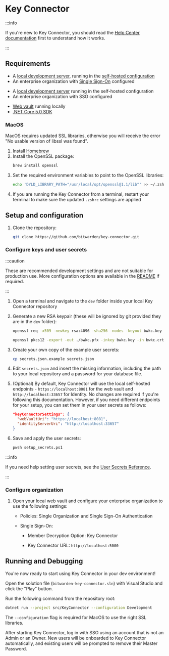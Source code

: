 
# Key Connector

:::info

If you're new to Key Connector, you should read the [Help Center documentation][help] first to
understand how it works.

:::

## Requirements

<bitwarden>

- A [local development server](../server/guide.md), running in the
  [self-hosted configuration](../server/self-hosted/index.md)
- An enterprise organization with [Single Sign-On](../server/sso/index.md) configured

</bitwarden>

<community>

- A [local development server](../server/guide.md) running in the self-hosted configuration
- An enterprise organization with SSO configured

</community>

- [Web vault](../clients/web-vault) running locally
- [.NET Core 5.0 SDK](https://www.microsoft.com/net/download/core)

### MacOS

MacOS requires updated SSL libraries, otherwise you will receive the error "No usable version of
libssl was found".

1. Install [Homebrew](https://brew.sh/)
2. Install the OpenSSL package:
   ```bash
   brew install openssl
   ```
3. Set the required environment variables to point to the OpenSSL libraries:
   ```bash
   echo 'DYLD_LIBRARY_PATH="/usr/local/opt/openssl@1.1/lib"' >> ~/.zshrc
   ```
4. If you are running the Key Connector from a terminal, restart your terminal to make sure the
   updated `.zshrc` settings are applied

## Setup and configuration

1. Clone the repository:
   ```bash
   git clone https://github.com/bitwarden/key-connector.git
   ```

### Configure keys and user secrets

:::caution

These are recommended development settings and are not suitable for production use. More
configuration options are available in the
[README](https://github.com/bitwarden/key-connector/blob/master/README.md) if required.

:::

1. Open a terminal and navigate to the `dev` folder inside your local Key Connector repository

2. Generate a new RSA keypair (these will be ignored by git provided they are in the `dev` folder):

   ```bash
   openssl req -x509 -newkey rsa:4096 -sha256 -nodes -keyout bwkc.key -out bwkc.crt -subj "/CN=Bitwarden Key Connector" -days 36500

   openssl pkcs12 -export -out ./bwkc.pfx -inkey bwkc.key -in bwkc.crt -passout pass:{Password}
   ```

3. Create your own copy of the example user secrets:

   ```bash
   cp secrets.json.example secrets.json
   ```

4. Edit `secrets.json` and insert the missing information, including the path to your local
   repository and a password for your database file.
5. (Optional) By default, Key Connector will use the local self-hosted endpoints -
   `https://localhost:8081` for the web vault and `http://localhost:33657` for Identity. No changes
   are required if you're following this documentation. However, if you need different endpoints for
   your setup, you can set them in your user secrets as follows:

   ```json
   "keyConnectorSettings": {
     "webVaultUri": "https://localhost:8081",
     "identityServerUri": "http://localhost:33657"
   }
   ```

6. Save and apply the user secrets:

   ```bash
   pwsh setup_secrets.ps1
   ```

:::info

If you need help setting user secrets, see the [User Secrets Reference](../server/user-secrets.md).

:::

### Configure organization

1. Open your local web vault and configure your enterprise organization to use the following
   settings:

   - Policies: Single Organization and Single Sign-On Authentication

   - Single Sign-On:

     - Member Decryption Option: Key Connector

     - Key Connector URL: `http://localhost:5000`

## Running and Debugging

You're now ready to start using Key Connector in your dev environment!

<Tabs>
   <TabItem value="vs" label="Visual Studio" default>

Open the solution file (`bitwarden-key-connector.sln`) with Visual Studio and click the "Play"
button.

   </TabItem>
   <TabItem value="cli" label="CLI">

Run the following command from the repository root:

```bash
dotnet run --project src/KeyConnector --configuration Development
```

The `--configuration` flag is required for MacOS to use the right SSL libraries.

   </TabItem>
</Tabs>

After starting Key Connector, log in with SSO using an account that is not an Admin or an Owner. New
users will be onboarded to Key Connector automatically, and existing users will be prompted to
remove their Master Password.

[help]: https://bitwarden.com/help/about-key-connector/
